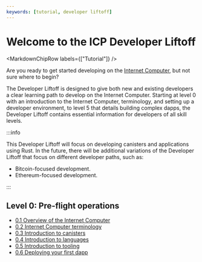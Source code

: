 ```yaml
---
keywords: [tutorial, developer liftoff]
---
```



# Welcome to the ICP Developer Liftoff

<MarkdownChipRow labels={["Tutorial"]} />

Are you ready to get started developing on the [Internet Computer](https://learn.internetcomputer.org/hc/en-us/articles/33152818663444-What-is-ICP), but not sure where to begin?

The Developer Liftoff is designed to give both new and existing developers a clear learning path to develop on the Internet Computer. Starting at level 0 with an introduction to the Internet Computer, terminology, and setting up a developer environment, to level 5 that details building complex dapps, the Developer Liftoff contains essential information for developers of all skill levels.

:::info

This Developer Liftoff will focus on developing canisters and applications using Rust. In the future, there will be additional variations of the Developer Liftoff that focus on different developer paths, such as:

- Bitcoin-focused development.
- Ethereum-focused development.

:::

## Level 0: Pre-flight operations

- [0.1 Overview of the Internet Computer](/docs/tutorials/developer-liftoff-rust/level-0/ic-overview )
- [0.2 Internet Computer terminology](/docs/tutorials/developer-liftoff-rust/level-0/ic-terms )
- [0.3 Introduction to canisters](/docs/tutorials/developer-liftoff-rust/level-0/intro-canisters )
- [0.4 Introduction to languages](/docs/tutorials/developer-liftoff-rust/level-0/intro-languages )
- [0.5 Introduction to tooling](/docs/tutorials/developer-liftoff-rust/level-0/tooling )
- [0.6 Deploying your first dapp](/docs/tutorials/developer-liftoff-rust/level-0/first-dapp )
